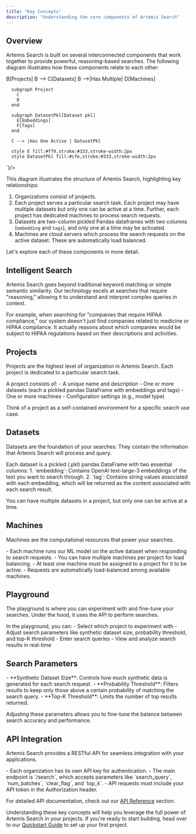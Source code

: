```yaml
---
title: "Key Concepts"
description: "Understanding the core components of Artemis Search"
---
```


## Overview

Artemis Search is built on several interconnected components that work together to provide powerful, reasoning-based searches. The following diagram illustrates how these components relate to each other:

<Accordion title="Artemis Search Component Relationship">
  <Mermaid chart={`
   graph TD
      A[Organization] --> B[Projects]
      B --> C[Datasets]
      B -->|Has Multiple| D[Machines]
      
      subgraph Project
        C
        D
      end
      
      subgraph DatasetPkl[Dataset pkl]
        E[Embeddings]
        F[Tags]
      end
      
      C --> |Has One Active | DatasetPkl
      
      style E fill:#ff9,stroke:#333,stroke-width:2px
      style DatasetPkl fill:#cfe,stroke:#333,stroke-width:2px
  `}/>
</Accordion>

This diagram illustrates the structure of Artemis Search, highlighting key relationships:

1. Organizations consist of projects.
2. Each project serves a particular search task. Each project may have multiple datasets but only one can be active at a time. Further, each project has dedicated machines to process search requests.
3. Datasets are two-column pickled Pandas dataframes with two columns (`embedding` and `tags`), and only one at a time may be activated.
4. Machines are cloud servers which process the search requests on the active dataset. These are automatically load balanced.

Let's explore each of these components in more detail.

## Intelligent Search

<Accordion title="What makes our search 'intelligent'?">
  Artemis Search goes beyond traditional keyword matching or simple semantic similarity. Our technology excels at searches that require "reasoning," allowing it to understand and interpret complex queries in context.

  For example, when searching for "companies that require HIPAA compliance," our system doesn't just find companies related to medicine or HIPAA compliance. It actually reasons about which companies would be subject to HIPAA regulations based on their descriptions and activities.
</Accordion>

## Projects

Projects are the highest level of organization in Artemis Search. Each project is dedicated to a particular search task.

<Accordion title="What defines a project?">
  A project consists of:
  - A unique name and description
  - One or more datasets (each a pickled pandas DataFrame with embeddings and tags)
  - One or more machines
  - Configuration settings (e.g., model type)

  Think of a project as a self-contained environment for a specific search use case.
</Accordion>

## Datasets

Datasets are the foundation of your searches. They contain the information that Artemis Search will process and query.

<Accordion title="What's in a dataset?">
  Each dataset is a pickled (.pkl) pandas DataFrame with two essential columns:
  1. `embedding`: Contains OpenAI text-large-3 embeddings of the text you want to search through.
  2. `tag`: Contains string values associated with each embedding, which will be returned as the content associated with each search result.

  You can have multiple datasets in a project, but only one can be active at a time.
</Accordion>

## Machines

Machines are the computational resources that power your searches.

<Accordion title="How do machines work?">
  - Each machine runs our ML model on the active dataset when responding to search requests.
  - You can have multiple machines per project for load balancing.
  - At least one machine must be assigned to a project for it to be active.
  - Requests are automatically load-balanced among available machines.
</Accordion>

## Playground

The playground is where you can experiment with and fine-tune your searches. Under the hood, it uses the API to perform searches.

<Accordion title="What can you do in the playground?">
  In the playground, you can:
  - Select which project to experiment with
  - Adjust search parameters like synthetic dataset size, probability threshold, and top-K threshold
  - Enter search queries
  - View and analyze search results in real-time
</Accordion>

## Search Parameters

<Accordion title="What parameters can you adjust?">
  - **Synthetic Dataset Size**: Controls how much synthetic data is generated for each search request.
  - **Probability Threshold**: Filters results to keep only those above a certain probability of matching the search query.
  - **Top-K Threshold**: Limits the number of top results returned.

  Adjusting these parameters allows you to fine-tune the balance between search accuracy and performance.
</Accordion>

## API Integration

Artemis Search provides a RESTful API for seamless integration with your applications.

<Accordion title="How to use the API?">
  - Each organization has its own API key for authentication.
  - The main endpoint is `/search`, which accepts parameters like `search_query`, `num_batches`, `clear_flag`, and `top_k`.
  - API requests must include your API token in the Authorization header.

  For detailed API documentation, check out our [API Reference](/api-reference) section.
</Accordion>

Understanding these key concepts will help you leverage the full power of Artemis Search in your projects. If you're ready to start building, head over to our [Quickstart Guide](/quickstart) to set up your first project.